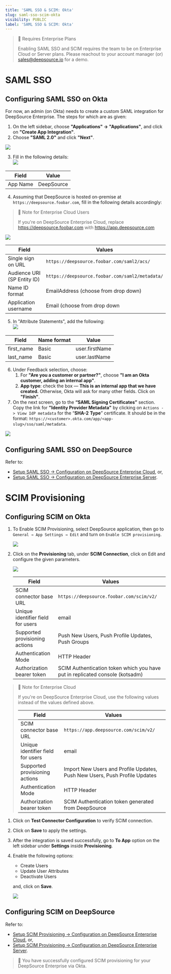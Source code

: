 ```yaml
---
title: 'SAML SSO & SCIM: Okta'
slug: saml-sso-scim-okta
visibility: PUBLIC
label: 'SAML SSO & SCIM: Okta'
---
```

> 📘 Requires Enterprise Plans
> 
> Enabling SAML SSO and SCIM requires the team to be on Enterprise Cloud or Server plans. Please reachout to your account manager (or) [sales@deepsource.io](mailto:sales@deepsource.io) for a demo.

# SAML SSO

## Configuring SAML SSO on Okta

For now, an admin (on Okta) needs to create a custom SAML integration for DeepSource Enterprise. The steps for which are as given:

1. On the left sidebar, choose **"Applications" → "Applications"**, and click on **"Create App Integration"**.
2. Choose **"SAML 2.0"** and click **"Next"**.


![](https://files.readme.io/7e588f3-image.png)


3. Fill in the following details:  
   ![](https://files.readme.io/ca6222a-ca7a697-image.png)

| Field    | Value      |
| -------- | ---------- |
| App Name | DeepSource |

4. Assuming that DeepSource is hosted on-premise at `https://deepsource.foobar.com`, fill in the following details accordingly:

> 🚧 Note for Enterprise Cloud Users
> 
> If you're on DeepSource Enterprise Cloud, replace https://deepsource.foobar.com with https://app.deepsource.com

![](https://files.readme.io/1fa2fd6-image.png)


| Field                       | Values                                          |
| --------------------------- | ----------------------------------------------- |
| Single sign on URL          | `https://deepsource.foobar.com/saml2/acs/`      |
| Audience URI (SP Entity ID) | `https://deepsource.foobar.com/saml2/metadata/` |
| Name ID format              | EmailAddress (choose from drop down)            |
| Application username        | Email (choose from drop down                    |

5. In "Attribute Statements", add the following:  
   ![](https://files.readme.io/1a417c8-image.png)

| Field      | Name format | Value          |
| ---------- | ----------- | -------------- |
| first_name | Basic       | user.firstName |
| last_name  | Basic       | user.lastName  |

6. Under Feedback selection, choose:
   1. For **"Are you a customer or partner?"**, choose **"I am an Okta customer, adding an internal app"**.
   2. **App type**: check the box — **This is an internal app that we have created.** Otherwise, Okta will ask for many other fields. Click on **"Finish"**.
7. On the next screen, go to the **“SAML Signing Certificates”** section. Copy the link for **"Identity Provider Metadata"** by clicking on `Actions -> View IdP metadata` for the “**SHA-2** **Type**” certificate. It should be in the format: `https://<customer>.okta.com/app/<app-slug>/sso/saml/metadata`.

![](https://files.readme.io/c2f5d12-image.png)


## Configuring SAML SSO on DeepSource

Refer to:

- [Setup SAML SSO -> Configuration on DeepSource Enterprise Cloud](/docs/integrations-sso#configuration-on-deepsource-enterprise-cloud), or,
- [Setup SAML SSO -> Configuration on DeepSource Enterprise Server](/docs/integrations-sso#configuration-on-deepsource-enterprise-server).

# SCIM Provisioning

## Configuring SCIM on Okta

1. To Enable SCIM Provisioning, select DeepSource application, then go to `General → App Settings → Edit` and turn on `Enable SCIM provisioning`.

   ![](https://files.readme.io/a52af2c-image.png)

2. Click on the **Provisioning** tab, under **SCIM Connection**, click on Edit and configure the given parameters.

   ![](https://files.readme.io/640af73-image.png)

   | Field                             | Values                                                                       |
   | --------------------------------- | ---------------------------------------------------------------------------- |
   | SCIM connector base URL           | `https://deepsource.foobar.com/scim/v2/`                                     |
   | Unique identifier field for users | email                                                                        |
   | Supported provisioning actions    | Push New Users, Push Profile Updates, Push Groups                            |
   | Authentication Mode               | HTTP Header                                                                  |
   | Authorization bearer token        | SCIM Authentication token which you have put in replicated console (kotsadm) |

> 🚧 Note for Enterprise Cloud
> 
> If you're on DeepSource Enterprise Cloud, use the following values instead of the values defined above.
> 
> | Field                             | Values                                                                     |
> | --------------------------------- | -------------------------------------------------------------------------- |
> | SCIM connector base URL           | `https://app.deepsource.com/scim/v2/`                                      |
> | Unique identifier field for users | email                                                                      |
> | Supported provisioning actions    | Import New Users and Profile Updates, Push New Users, Push Profile Updates |
> | Authentication Mode               | HTTP Header                                                                |
> | Authorization bearer token        | SCIM Authentication token generated from DeepSource                        |

1. Click on **Test Connector Configuration** to verify SCIM connection.

2. Click on **Save** to apply the settings.

3. After the integration is saved successfully, go to **To App** option on the left sidebar under **Settings** inside **Provisioning**.

4. Enable the following options:

   - Create Users
   - Update User Attributes
   - Deactivate Users

   and, click on **Save**.

   ![](https://files.readme.io/b736d24-image.png)

## Configuring SCIM on DeepSource

Refer to:

- [Setup SCIM Provisioning -> Configuration on DeepSource Enterprise Cloud](/docs/integrations-sso#configuration-on-deepsource-enterprise-cloud-1), or,
- [Setup SCIM Provisioning -> Configuration on DeepSource Enterprise Server](/docs/integrations-sso#configuration-on-deepsource-enterprise-server-1).

> 🎉 You have successfully configured SCIM provisioning for your DeepSource Enterprise via Okta.
